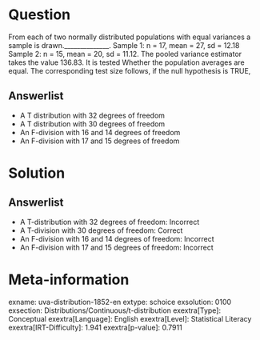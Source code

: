 Question
========

From each of two normally distributed populations with equal variances a sample is drawn.______________. Sample 1: n = 17, mean = 27, sd = 12.18 Sample 2: n = 15, mean = 20, sd = 11.12. The pooled variance estimator takes the value 136.83. It is tested Whether the population averages are equal. The corresponding test size follows, if the null hypothesis is TRUE,

Answerlist
----------

* A T distribution with 32 degrees of freedom
* A T distribution with 30 degrees of freedom
* An F-division with 16 and 14 degrees of freedom
* An F-division with 17 and 15 degrees of freedom

Solution
========

Answerlist
----------

* A T-distribution with 32 degrees of freedom: Incorrect
* A T-division with 30 degrees of freedom: Correct
* An F-division with 16 and 14 degrees of freedom: Incorrect
* An F-division with 17 and 15 degrees of freedom: Incorrect

Meta-information
================
exname: uva-distribution-1852-en
extype: schoice
exsolution: 0100
exsection: Distributions/Continuous/t-distribution
exextra[Type]: Conceptual
exextra[Language]: English
exextra[Level]: Statistical Literacy
exextra[IRT-Difficulty]: 1.941
exextra[p-value]: 0.7911
